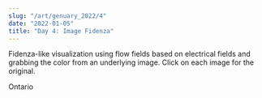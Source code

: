 ```yaml
---
slug: "/art/genuary_2022/4"
date: "2022-01-05"
title: "Day 4: Image Fidenza"
---
```


Fidenza-like visualization using flow fields based on electrical fields and grabbing the color from an underlying image.
Click on each image for the original.



 
<Fidenza id="killarney" image_src={Killarney} width="800" height="400" />
<FigureText>Ontario</FigureText> 

<!-- 
<Fidenza id="chet" image_src={Chet} width="392" height="295" />
<FigureText>Chet Baker</FigureText>
-->
<!--  
<Fidenza id="mountain" image_src={Mountain} width="1528" height="278" />
<FigureText>BC</FigureText>
 -->
<!-- 
<Fidenza id="demondays" image_src={DemonDays} width="728" height="728" />
<FigureText><a href="https://www.gorillaz.com/">Demon Days by Gorillaz</a></FigureText>
 -->
<!-- 
<Fidenza id="ykwtm" image_src={YKWTM} width="400" height="400" />
<FigureText><a href="https://www.bentkneemusic.com/">You Know What They Mean by Bent Knee</a></FigureText> 
-->
